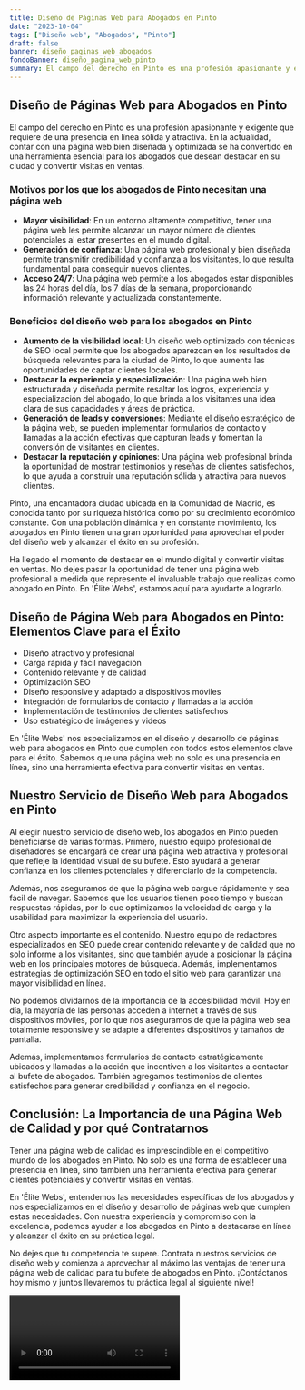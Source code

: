 ```yaml
---
title: Diseño de Páginas Web para Abogados en Pinto
date: "2023-10-04"
tags: ["Diseño web", "Abogados", "Pinto"]
draft: false
banner: diseño_paginas_web_abogados
fondoBanner: diseño_pagina_web_pinto
summary: El campo del derecho en Pinto es una profesión apasionante y exigente que requiere de una presencia en línea sólida y atractiva. En la actualidad, contar con una página web bien diseñada y optimizada se ha convertido en una herramienta esencial para los abogados que desean destacar en su ciudad y convertir visitas en ventas.
---
```



## Diseño de Páginas Web para Abogados en Pinto

El campo del derecho en Pinto es una profesión apasionante y exigente que requiere de una presencia en línea sólida y atractiva. En la actualidad, contar con una página web bien diseñada y optimizada se ha convertido en una herramienta esencial para los abogados que desean destacar en su ciudad y convertir visitas en ventas.

### Motivos por los que los abogados de Pinto necesitan una página web

- **Mayor visibilidad**: En un entorno altamente competitivo, tener una página web les permite alcanzar un mayor número de clientes potenciales al estar presentes en el mundo digital.
- **Generación de confianza**: Una página web profesional y bien diseñada permite transmitir credibilidad y confianza a los visitantes, lo que resulta fundamental para conseguir nuevos clientes.
- **Acceso 24/7**: Una página web permite a los abogados estar disponibles las 24 horas del día, los 7 días de la semana, proporcionando información relevante y actualizada constantemente.

### Beneficios del diseño web para los abogados en Pinto

- **Aumento de la visibilidad local**: Un diseño web optimizado con técnicas de SEO local permite que los abogados aparezcan en los resultados de búsqueda relevantes para la ciudad de Pinto, lo que aumenta las oportunidades de captar clientes locales.
- **Destacar la experiencia y especialización**: Una página web bien estructurada y diseñada permite resaltar los logros, experiencia y especialización del abogado, lo que brinda a los visitantes una idea clara de sus capacidades y áreas de práctica.
- **Generación de leads y conversiones**: Mediante el diseño estratégico de la página web, se pueden implementar formularios de contacto y llamadas a la acción efectivas que capturan leads y fomentan la conversión de visitantes en clientes.
- **Destacar la reputación y opiniones**: Una página web profesional brinda la oportunidad de mostrar testimonios y reseñas de clientes satisfechos, lo que ayuda a construir una reputación sólida y atractiva para nuevos clientes.

Pinto, una encantadora ciudad ubicada en la Comunidad de Madrid, es conocida tanto por su riqueza histórica como por su crecimiento económico constante. Con una población dinámica y en constante movimiento, los abogados en Pinto tienen una gran oportunidad para aprovechar el poder del diseño web y alcanzar el éxito en su profesión.

Ha llegado el momento de destacar en el mundo digital y convertir visitas en ventas. No dejes pasar la oportunidad de tener una página web profesional a medida que represente el invaluable trabajo que realizas como abogado en Pinto. En 'Élite Webs', estamos aquí para ayudarte a lograrlo.

<GifSeo />

<Cta />

## Diseño de Página Web para Abogados en Pinto: Elementos Clave para el Éxito

- Diseño atractivo y profesional
- Carga rápida y fácil navegación
- Contenido relevante y de calidad
- Optimización SEO
- Diseño responsive y adaptado a dispositivos móviles
- Integración de formularios de contacto y llamadas a la acción
- Implementación de testimonios de clientes satisfechos
- Uso estratégico de imágenes y videos

En 'Élite Webs' nos especializamos en el diseño y desarrollo de páginas web para abogados en Pinto que cumplen con todos estos elementos clave para el éxito. Sabemos que una página web no solo es una presencia en línea, sino una herramienta efectiva para convertir visitas en ventas.

## Nuestro Servicio de Diseño Web para Abogados en Pinto

Al elegir nuestro servicio de diseño web, los abogados en Pinto pueden beneficiarse de varias formas. Primero, nuestro equipo profesional de diseñadores se encargará de crear una página web atractiva y profesional que refleje la identidad visual de su bufete. Esto ayudará a generar confianza en los clientes potenciales y diferenciarlo de la competencia.

Además, nos aseguramos de que la página web cargue rápidamente y sea fácil de navegar. Sabemos que los usuarios tienen poco tiempo y buscan respuestas rápidas, por lo que optimizamos la velocidad de carga y la usabilidad para maximizar la experiencia del usuario.

Otro aspecto importante es el contenido. Nuestro equipo de redactores especializados en SEO puede crear contenido relevante y de calidad que no solo informe a los visitantes, sino que también ayude a posicionar la página web en los principales motores de búsqueda. Además, implementamos estrategias de optimización SEO en todo el sitio web para garantizar una mayor visibilidad en línea.

No podemos olvidarnos de la importancia de la accesibilidad móvil. Hoy en día, la mayoría de las personas acceden a internet a través de sus dispositivos móviles, por lo que nos aseguramos de que la página web sea totalmente responsive y se adapte a diferentes dispositivos y tamaños de pantalla.

Además, implementamos formularios de contacto estratégicamente ubicados y llamadas a la acción que incentiven a los visitantes a contactar al bufete de abogados. También agregamos testimonios de clientes satisfechos para generar credibilidad y confianza en el negocio.

## Conclusión: La Importancia de una Página Web de Calidad y por qué Contratarnos

Tener una página web de calidad es imprescindible en el competitivo mundo de los abogados en Pinto. No solo es una forma de establecer una presencia en línea, sino también una herramienta efectiva para generar clientes potenciales y convertir visitas en ventas.

En 'Élite Webs', entendemos las necesidades específicas de los abogados y nos especializamos en el diseño y desarrollo de páginas web que cumplen estas necesidades. Con nuestra experiencia y compromiso con la excelencia, podemos ayudar a los abogados en Pinto a destacarse en línea y alcanzar el éxito en su práctica legal.

No dejes que tu competencia te supere. Contrata nuestros servicios de diseño web y comienza a aprovechar al máximo las ventajas de tener una página web de calidad para tu bufete de abogados en Pinto. ¡Contáctanos hoy mismo y juntos llevaremos tu práctica legal al siguiente nivel!

<Video />

<CtaBot job="Abogados" city="Pinto" />

<Gmaps query="Pinto+españa+maps" />
